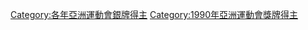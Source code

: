 {{Catnav|頁面分類|...|1990年體育|1990年亞洲運動會|1990年亞洲運動會選手}}
{{Catnav|頁面分類|...|亚洲运动会|亞洲運動會選手|1990年亞洲運動會選手}}
{{Catnav|頁面分類|...|亞洲體育|亚洲运动会|亞洲運動會獎牌得主}}
{{Catnav|頁面分類|...|亚洲运动会|1990年亞洲運動會|1990年亞洲運動會選手}}

[[Category:各年亞洲運動會銀牌得主|Category:各年亞洲運動會銀牌得主]]
[[Category:1990年亞洲運動會獎牌得主|Category:1990年亞洲運動會獎牌得主]]